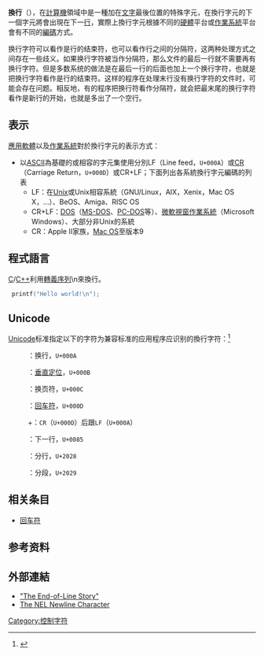 {{Redirect2|LF|遊戲|小朋友齊打交}}
{{NoteTA
|G1 = IT
}}
'''換行'''（{{lang-en|newline、line ending、end-of-line (EOL)、line Feed (LF)、line break}}），在[[計算機|計算機]]領域中是一種加在[[文字|文字]]最後位置的特殊字元，在換行字元的下一個字元將會出現在下一[[行|行]]，實際上換行字元根據不同的[[硬體|硬體]]平台或[[作業系統|作業系統]]平台會有不同的[[編碼|編碼]]方式。

换行字符可以看作是行的结束符，也可以看作行之间的分隔符，这两种处理方式之间存在一些歧义。如果换行字符被当作分隔符，那么文件的最后一行就不需要再有换行字符。但是多数系统的做法是在最后一行的后面也加上一个换行字符，也就是把换行字符看作是行的结束符。这样的程序在处理末行没有换行字符的文件时，可能会存在问题。相反地，有的程序把换行符看作分隔符，就会把最末尾的换行字符看作是新行的开始，也就是多出了一个空行。

== 表示 ==
[[應用軟體|應用軟體]]以及[[作業系統|作業系統]]對於換行字元的表示方式：

*以[[ASCII|ASCII]]為基礎的或相容的字元集使用分別LF（Line feed，<tt>U+000A</tt>）或[[回车符|CR]]（Carriage Return，<tt>U+000D</tt>）或CR+LF；下面列出各系統換行字元編碼的列表
** LF：在[[Unix|Unix]]或Unix相容系統（GNU/Linux，AIX，Xenix，Mac OS X，...）、BeOS、Amiga、RISC OS
** CR+LF：[[DOS|DOS]]（[[MS-DOS|MS-DOS]]、[[PC-DOS|PC-DOS]]等）、[[微軟|微軟]][[視窗作業系統|視窗作業系統]]（Microsoft Windows）、大部分非Unix的系統
** CR：Apple II家族，[[Mac_OS|Mac OS]]至版本9

==程式語言==
[[C語言|C]]/[[C++|C++]]利用[[轉義序列|轉義序列]]\n來換行。
<syntaxhighlight lang="c">
 printf("Hello world!\n");
</syntaxhighlight>

==Unicode==
[[Unicode|Unicode]]标准指定以下的字符为兼容标准的应用程序应识别的換行字符：<ref>{{Cite web |url=http://www.unicode.org/reports/tr14/tr14-32.html |title=Unicode Standard Annex #14 UNICODE LINE BREAKING ALGORITHM |access-date=2014-05-01 |archive-date=2021-03-08 |archive-url=https://web.archive.org/web/20210308211323/https://www.unicode.org/reports/tr14/tr14-32.html |dead-url=no }}</ref>

:{{mono| LF}}：{{mono|   }}换行，<tt>U+000A</tt>
:{{mono| VT}}：{{mono|   }}[[制表键#定位字元|垂直定位]]，<tt>U+000B</tt>
:{{mono| FF}}：{{mono|   }}换页符，<tt>U+000C</tt>
:{{mono| CR}}：{{mono|   }}[[回车符|回车符]]，<tt>U+000D</tt>
:{{mono| CR}}+{{mono|LF}}：<tt>CR</tt>（<tt>U+000D</tt>）后跟<tt>LF</tt>（<tt>U+000A</tt>）
:{{mono| NEL}}：{{mono|  }}下一行，<tt>U+0085</tt>
:{{mono| LS}}：{{mono|   }}分行，<tt>U+2028</tt>
:{{mono| PS}}：{{mono|   }}分段，<tt>U+2029</tt>

==相关条目==
* [[回车符|回车符]]

==参考资料==
{{reflist}}

== 外部連結 ==
* [https://web.archive.org/web/20080619081805/http://www.rfc-editor.org/EOLstory.txt "The End-of-Line Story"]
* [http://www.w3.org/TR/newline The NEL Newline Character] {{Wayback|url=http://www.w3.org/TR/newline |date=20210309030252 }}

[[Category:控制字符|Category:控制字符]]
